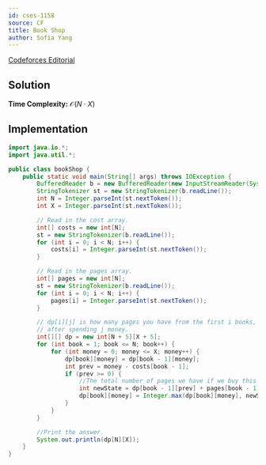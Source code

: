 ```yaml
---
id: cses-1158
source: CF
title: Book Shop
author: Sofia Yang
---
```


[Codeforces Editorial](https://codeforces.com/blog/entry/70018)

## Solution

**Time Complexity:** $\mathcal{O}(N\cdot X)$

## Implementation

<LanguageSection>

<JavaSection>

```java
import java.io.*;
import java.util.*;

public class bookShop {
	public static void main(String[] args) throws IOException {
		BufferedReader b = new BufferedReader(new InputStreamReader(System.in));
		StringTokenizer st = new StringTokenizer(b.readLine());
		int N = Integer.parseInt(st.nextToken());
		int X = Integer.parseInt(st.nextToken());

		// Read in the cost array.
		int[] costs = new int[N];
		st = new StringTokenizer(b.readLine());
		for (int i = 0; i < N; i++) {
			costs[i] = Integer.parseInt(st.nextToken());
		}

		// Read in the pages array.
		int[] pages = new int[N];
		st = new StringTokenizer(b.readLine());
		for (int i = 0; i < N; i++) {
			pages[i] = Integer.parseInt(st.nextToken());
		}

		// dp[i][j] is how many pages you have from the first i books,
		// after spending j money.
		int[][] dp = new int[N + 5][X + 5];
		for (int book = 1; book <= N; book++) {
			for (int money = 0; money <= X; money++) {
				dp[book][money] = dp[book - 1][money];
				int prev = money - costs[book - 1];
				if (prev >= 0) {
					//The total number of pages we have if we buy this book.
					int newState = dp[book - 1][prev] + pages[book - 1];
					dp[book][money] = Integer.max(dp[book][money], newState);
				}
			}
		}

		//Print the answer.
		System.out.println(dp[N][X]);
	}
}
```

</JavaSection>

</LanguageSection>
